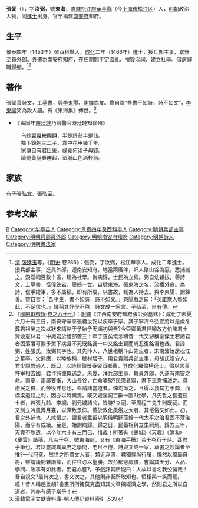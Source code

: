 {{Otheruses|other=名为张弼的其他人物|张弼}}
{{Otheruses|other=名为张汝弼的其他人物|张汝弼}}
{{Otheruses|other=名为张东海的其他人物|张东海}}
{{明清人物信息框
| 姓名 = 張弼
| 原名 =
| 圖片名稱= 張弼.jpg
| 圖片大小 = 290px
| 圖片說明 = 《[[松江邦彦图|松江邦彦图]]》之張弼像
| 最高職務 = 福建南安府知府
| 國家 = 大明
| 爵位 =
| 籍貫 = [[南直隸|直隸]][[松江府|松江府]][[华亭县_(唐朝)|華亭縣]]
| 族裔 = 漢族
| 旗籍 = 
| 字號 = 字汝弼 號東海
| 室名 = 
| 諡號 = 
| 出生日期 = 洪熙元年（1425年）
| 出生地點 = 
| 逝世日期 = 成化二十三年（1487年）
| 逝世地點 = 
| 墓葬 =
| 配偶 =
| 親屬 = （子）[[張弘宜|張弘宜]]、[[張弘至|張弘至]]
| 出身 = 
* 景泰四年癸酉科舉人
*成化二年丙戌科進士出身
| 經歷 = 
| 著作 =
}}

'''張弼'''（{{bd|1425年||1487年||Z}}），字'''汝弼'''，號'''東海'''，[[南直隸|直隸]][[松江府|松江府]][[华亭县_(唐朝)|華亭縣]]（今[[上海市|上海市]][[松江区|松江区]]）人，[[明朝|明朝]]政治人物，同[[進士|進士]]出身。官至福建[[南安府|南安府]]知府。

==生平==
景泰四年（1453年）癸酉科舉人，[[成化|成化]]二年（1466年）進士，授兵部主事，累升至[[員外郎|員外郎]]。外遷為[[南安府|南安府]][[知府|知府]]，在任期間平定盜亂、摧毀淫祠、建立社學。借病辭職歸鄉。<ref>[[清|清]]·[[张廷玉|张廷玉]]等，《[[明史|明史]]·卷286》：張弼，字汝弼，松江華亭人。成化二年進士。授兵部主事，進員外郎。遷南安知府，地當兩廣沖，奸人聚山谷為惡，悉捕滅之。毀淫祠百數十區，建為社學。謝病歸，士民為立祠。弼自幼穎拔，善詩文，工草書，怪偉跌宕，震撼一世。自號東海。張東海之名，流播外裔。為詩，信手縱筆，多不屬稿，即有所屬，以書故，輒為人持去。與李東陽、謝鐸善。嘗自言：「吾平生，書不如詩，詩不如文。」東陽戲之曰：「英雄欺人每如此，不足信也。」鐸稱其好學不倦，詩文成一家言。子弘至，自有傳。</ref><ref>《[[國朝獻徵錄|國朝獻徵錄]]·[[s:國朝獻徵錄/卷之八十七|卷之八十七]]》：[[謝鐸|謝鐸]]《江西南安府知府張公弼墓銘》：成化丁未夏六月十有三日，南安守華亭張君汝弼以疾卒于家。其子寧海令弘宜將以是歲冬葬君祖塋之次以狀來請銘于予始予天順初與吾?今亞卿黃君世顯故方伯陳君士賢僉憲林君一中識君於禮部蓋三十年于茲矣慨念疇昔一代交游稱豪傑士若諸君者固落落可數予駑下病且不死既銘吾一中又銘士賢而尚忍復銘君也哉。君諱弼，姓張氏，汝弼其字也。其先汴人，八世祖稱斗山先生者，宋南渡始居松江之華亭。父熊應，以睦族稱，號村居子，用君貴贈兵部主事，母胡氏贈安人。君少頴異過人，既□，以詩經領景泰癸酉鄉薦，登成化羅倫榜進士。倫以言事忤宰相去國，君作詩慷慨送之。未幾，拜兵部主事，轉員外郎，久遂有南安之命。南安，兩廣要衝，大山長谷，亡命嘯聚?民患者眾，君下車悉捕滅之。尋慮民之貧，而勞役弗息也，亟請諸當道者，俾均節之，且得以食其力于商，而橋梁道路之利，因亦以時興焉。既又毀淫詞百數十區?社學，凡先哲之嘗蒞茲土者，若張九齡、李綱、劉元城諸公，皆特?立祠，至周程三先生則既祠。而又別立吟風弄月臺，以深致景仰。蓋於教化風俗之大者，其惓惓又如此。初，君之外補也，人咸惜之，謂君者盍留以羽儀明廷藻繪一代太平之治君固不薄淮陽，而卒有成績。至是，始謝病歸。歸之日，民蓋相與立生祠焉。歸方三年，天竟不慗遺，以卒年六十有三而巳，惜哉！所著有《鶴城》《天趣》《清和》《慶雲》諸稿，凡若干卷，號東海翁，又有《東海手稿》若干卷行于時。蓋君乎筆也，君以靈識異稟充之學問，老且不倦，詩與文成一家，草書之妙論者至推?一代冠冕，然世之所謂文人者，類近浮薄，君獨惇尚行履，慨然以風節自將，雖論議間雜諧謔，而往往必以聖勝。故彭都憲鳳儀，嘗論其天分、人品、學問、政事有如此者，而君亦嘗?。予戲評其所能曰：人故以書名我公論哉！吾自視文?最詩次之，書又次之，其他則非吾所敢知也。恒相與一笑而罷。噫！昔人稱趙孟頫?書畫所所掩莫克盡知其文章與經濟之學，然則君之所以自道者，其亦有感于斯乎！</ref>

==著作==
張弼善詩文，工[[草書|草書]]，與[[李東陽|李東陽]]、[[謝鐸|謝鐸]]為友。曾自謂“吾書不如詩，詩不如文”，[[李東陽|李東陽]]笑為欺人語。有《東海集》傳世。<ref>漢籍電子文獻資料庫-明人傳記資料索引 ,539</ref>

*《壽同年[[陳廷璉|陳廷璉]]乃翁醫官時廷璉知徐州》
:乌紗翼翼袂翩翩，半是詩翁半是仙。
:郟下錦袍三二子，寰中花甲幾千年。
:家傳自有君臣藥，祿養何須子母錢。
:讀罷黃庭春睡起，彭城山色酒杯前。

==家族==
有子[[張弘宜|張弘宜]]、[[張弘至|張弘至]]。

==参考文献==
{{reflist}}

{{start box}}
{{s-off}}
{{s-before|[[章綸|章綸]]}}
{{s-title|明朝南安府知府|成化年間}}
{{s-after|[[諸觀|諸觀]]}}
{{end box}}

{{成化二年丙戌科殿試金榜}}

{{Authority control}}
{{DEFAULTSORT:Zhang張}}
[[Category:张姓|B]]
[[Category:华亭县人|Category:华亭县人]]
[[Category:景泰四年癸酉科舉人|Category:景泰四年癸酉科舉人]]
[[Category:明朝兵部主事|Category:明朝兵部主事]]
[[Category:明朝兵部員外郎|Category:明朝兵部員外郎]]
[[Category:明朝南安府知府|Category:明朝南安府知府]]
[[Category:明朝詩人|Category:明朝詩人]]
[[Category:明朝書法家|Category:明朝書法家]]